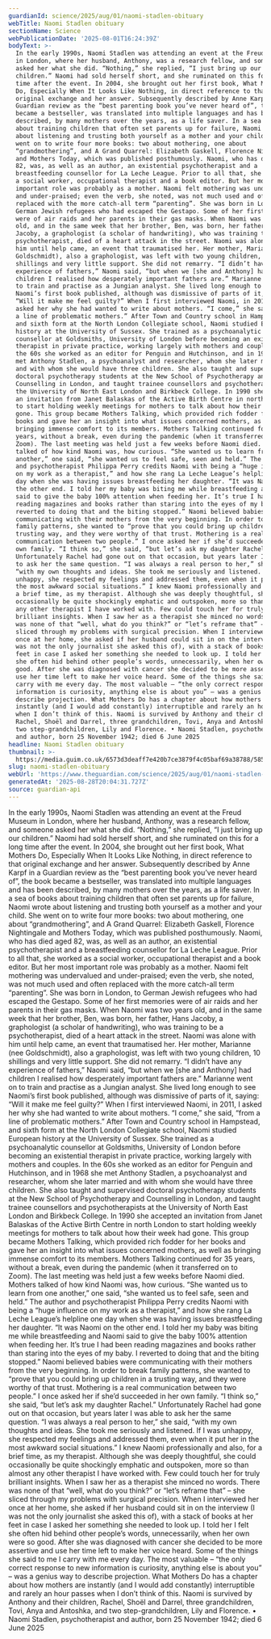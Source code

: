 ```yaml
---
guardianId: science/2025/aug/01/naomi-stadlen-obituary
webTitle: Naomi Stadlen obituary
sectionName: Science
webPublicationDate: '2025-08-01T16:24:39Z'
bodyText: >-
  In the early 1990s, Naomi Stadlen was attending an event at the Freud Museum
  in London, where her husband, Anthony, was a research fellow, and someone
  asked her what she did. “Nothing,” she replied, “I just bring up our
  children.” Naomi had sold herself short, and she ruminated on this for a long
  time after the event. In 2004, she brought out her first book, What Mothers
  Do, Especially When It Looks Like Nothing, in direct reference to that
  original exchange and her answer. Subsequently described by Anne Karpf in a
  Guardian review as the “best parenting book you’ve never heard of”, the book
  became a bestseller, was translated into multiple languages and has been
  described, by many mothers over the years, as a life saver. In a sea of books
  about training children that often set parents up for failure, Naomi wrote
  about listening and trusting both yourself as a mother and your child. She
  went on to write four more books: two about mothering, one about
  “grandmothering”, and A Grand Quarrel: Elizabeth Gaskell, Florence Nightingale
  and Mothers Today, which was published posthumously. Naomi, who has died aged
  82, was, as well as an author, an existential psychotherapist and a
  breastfeeding counsellor for La Leche League. Prior to all that, she worked as
  a social worker, occupational therapist and a book editor. But her most
  important role was probably as a mother. Naomi felt mothering was undervalued
  and under-praised; even the verb, she noted, was not much used and often
  replaced with the more catch-all term “parenting”. She was born in London, to
  German Jewish refugees who had escaped the Gestapo. Some of her first memories
  were of air raids and her parents in their gas masks. When Naomi was two years
  old, and in the same week that her brother, Ben, was born, her father, Hans
  Jacoby, a graphologist (a scholar of handwriting), who was training to be a
  psychotherapist, died of a heart attack in the street. Naomi was alone with
  him until help came, an event that traumatised her. Her mother, Marianne (nee
  Goldschmidt), also a graphologist, was left with two young children, 10
  shillings and very little support. She did not remarry. “I didn’t have any
  experience of fathers,” Naomi said, “but when we [she and Anthony] had
  children I realised how desperately important fathers are.” Marianne went on
  to train and practise as a Jungian analyst. She lived long enough to see
  Naomi’s first book published, although was dismissive of parts of it, saying:
  “Will it make me feel guilty?” When I first interviewed Naomi, in 2011, I
  asked her why she had wanted to write about mothers. “I come,” she said, “from
  a line of problematic mothers.” After Town and Country school in Hampstead,
  and sixth form at the North London Collegiate school, Naomi studied European
  history at the University of Sussex. She trained as a psychoanalytic
  counsellor at Goldsmiths, University of London before becoming an existential
  therapist in private practice, working largely with mothers and couples. In
  the 60s she worked as an editor for Penguin and Hutchinson, and in 1968 she
  met Anthony Stadlen, a psychoanalyst and researcher, whom she later married
  and with whom she would have three children. She also taught and supervised
  doctoral psychotherapy students at the New School of Psychotherapy and
  Counselling in London, and taught trainee counsellors and psychotherapists at
  the University of North East London and Birkbeck College. In 1990 she accepted
  an invitation from Janet Balaskas of the Active Birth Centre in north London
  to start holding weekly meetings for mothers to talk about how their week had
  gone. This group became Mothers Talking, which provided rich fodder for her
  books and gave her an insight into what issues concerned mothers, as well as
  bringing immense comfort to its members. Mothers Talking continued for 35
  years, without a break, even during the pandemic (when it transferred on to
  Zoom). The last meeting was held just a few weeks before Naomi died. Mothers
  talked of how kind Naomi was, how curious. “She wanted us to learn from one
  another,” one said, “she wanted us to feel safe, seen and held.” The author
  and psychotherapist Philippa Perry credits Naomi with being a “huge influence
  on my work as a therapist,” and how she rang La Leche League’s helpline one
  day when she was having issues breastfeeding her daughter. “It was Naomi on
  the other end. I told her my baby was biting me while breastfeeding and Naomi
  said to give the baby 100% attention when feeding her. It’s true I had been
  reading magazines and books rather than staring into the eyes of my baby. I
  reverted to doing that and the biting stopped.” Naomi believed babies were
  communicating with their mothers from the very beginning. In order to break
  family patterns, she wanted to “prove that you could bring up children in a
  trusting way, and they were worthy of that trust. Mothering is a real
  communication between two people.” I once asked her if she’d succeeded in her
  own family. “I think so,” she said, “but let’s ask my daughter Rachel.”
  Unfortunately Rachel had gone out on that occasion, but years later I was able
  to ask her the same question. “I was always a real person to her,” she said,
  “with my own thoughts and ideas. She took me seriously and listened. If I was
  unhappy, she respected my feelings and addressed them, even when it put her in
  the most awkward social situations.” I knew Naomi professionally and also, for
  a brief time, as my therapist. Although she was deeply thoughtful, she could
  occasionally be quite shockingly emphatic and outspoken, more so than almost
  any other therapist I have worked with. Few could touch her for truly
  brilliant insights. When I saw her as a therapist she minced no words. There
  was none of that “well, what do you think?” or “let’s reframe that” – she
  sliced through my problems with surgical precision. When I interviewed her
  once at her home, she asked if her husband could sit in on the interview (I
  was not the only journalist she asked this of), with a stack of books at her
  feet in case I asked her something she needed to look up. I told her I felt
  she often hid behind other people’s words, unnecessarily, when her own were so
  good. After she was diagnosed with cancer she decided to be more assertive and
  use her time left to make her voice heard. Some of the things she said to me I
  carry with me every day. The most valuable – “the only correct response to new
  information is curiosity, anything else is about you” – was a genius way to
  describe projection. What Mothers Do has a chapter about how mothers are
  instantly (and I would add constantly) interruptible and rarely an hour passes
  when I don’t think of this. Naomi is survived by Anthony and their children,
  Rachel, Shoël and Darrel, three grandchildren, Tovi, Anya and Antoshka, and
  two step-grandchildren, Lily and Florence. • Naomi Stadlen, psychotherapist
  and author, born 25 November 1942; died 6 June 2025
headline: Naomi Stadlen obituary
thumbnail: >-
  https://media.guim.co.uk/6573d3deaff7e420b7ce3879f4c05baf69a38788/585_285_6224_4978/500.jpg
slug: naomi-stadlen-obituary
webUrl: 'https://www.theguardian.com/science/2025/aug/01/naomi-stadlen-obituary'
generatedAt: '2025-08-28T20:04:31.727Z'
source: guardian-api
---
```

In the early 1990s, Naomi Stadlen was attending an event at the Freud Museum in London, where her husband, Anthony, was a research fellow, and someone asked her what she did. “Nothing,” she replied, “I just bring up our children.” Naomi had sold herself short, and she ruminated on this for a long time after the event. In 2004, she brought out her first book, What Mothers Do, Especially When It Looks Like Nothing, in direct reference to that original exchange and her answer. Subsequently described by Anne Karpf in a Guardian review as the “best parenting book you’ve never heard of”, the book became a bestseller, was translated into multiple languages and has been described, by many mothers over the years, as a life saver. In a sea of books about training children that often set parents up for failure, Naomi wrote about listening and trusting both yourself as a mother and your child. She went on to write four more books: two about mothering, one about “grandmothering”, and A Grand Quarrel: Elizabeth Gaskell, Florence Nightingale and Mothers Today, which was published posthumously. Naomi, who has died aged 82, was, as well as an author, an existential psychotherapist and a breastfeeding counsellor for La Leche League. Prior to all that, she worked as a social worker, occupational therapist and a book editor. But her most important role was probably as a mother. Naomi felt mothering was undervalued and under-praised; even the verb, she noted, was not much used and often replaced with the more catch-all term “parenting”. She was born in London, to German Jewish refugees who had escaped the Gestapo. Some of her first memories were of air raids and her parents in their gas masks. When Naomi was two years old, and in the same week that her brother, Ben, was born, her father, Hans Jacoby, a graphologist (a scholar of handwriting), who was training to be a psychotherapist, died of a heart attack in the street. Naomi was alone with him until help came, an event that traumatised her. Her mother, Marianne (nee Goldschmidt), also a graphologist, was left with two young children, 10 shillings and very little support. She did not remarry. “I didn’t have any experience of fathers,” Naomi said, “but when we [she and Anthony] had children I realised how desperately important fathers are.” Marianne went on to train and practise as a Jungian analyst. She lived long enough to see Naomi’s first book published, although was dismissive of parts of it, saying: “Will it make me feel guilty?” When I first interviewed Naomi, in 2011, I asked her why she had wanted to write about mothers. “I come,” she said, “from a line of problematic mothers.” After Town and Country school in Hampstead, and sixth form at the North London Collegiate school, Naomi studied European history at the University of Sussex. She trained as a psychoanalytic counsellor at Goldsmiths, University of London before becoming an existential therapist in private practice, working largely with mothers and couples. In the 60s she worked as an editor for Penguin and Hutchinson, and in 1968 she met Anthony Stadlen, a psychoanalyst and researcher, whom she later married and with whom she would have three children. She also taught and supervised doctoral psychotherapy students at the New School of Psychotherapy and Counselling in London, and taught trainee counsellors and psychotherapists at the University of North East London and Birkbeck College. In 1990 she accepted an invitation from Janet Balaskas of the Active Birth Centre in north London to start holding weekly meetings for mothers to talk about how their week had gone. This group became Mothers Talking, which provided rich fodder for her books and gave her an insight into what issues concerned mothers, as well as bringing immense comfort to its members. Mothers Talking continued for 35 years, without a break, even during the pandemic (when it transferred on to Zoom). The last meeting was held just a few weeks before Naomi died. Mothers talked of how kind Naomi was, how curious. “She wanted us to learn from one another,” one said, “she wanted us to feel safe, seen and held.” The author and psychotherapist Philippa Perry credits Naomi with being a “huge influence on my work as a therapist,” and how she rang La Leche League’s helpline one day when she was having issues breastfeeding her daughter. “It was Naomi on the other end. I told her my baby was biting me while breastfeeding and Naomi said to give the baby 100% attention when feeding her. It’s true I had been reading magazines and books rather than staring into the eyes of my baby. I reverted to doing that and the biting stopped.” Naomi believed babies were communicating with their mothers from the very beginning. In order to break family patterns, she wanted to “prove that you could bring up children in a trusting way, and they were worthy of that trust. Mothering is a real communication between two people.” I once asked her if she’d succeeded in her own family. “I think so,” she said, “but let’s ask my daughter Rachel.” Unfortunately Rachel had gone out on that occasion, but years later I was able to ask her the same question. “I was always a real person to her,” she said, “with my own thoughts and ideas. She took me seriously and listened. If I was unhappy, she respected my feelings and addressed them, even when it put her in the most awkward social situations.” I knew Naomi professionally and also, for a brief time, as my therapist. Although she was deeply thoughtful, she could occasionally be quite shockingly emphatic and outspoken, more so than almost any other therapist I have worked with. Few could touch her for truly brilliant insights. When I saw her as a therapist she minced no words. There was none of that “well, what do you think?” or “let’s reframe that” – she sliced through my problems with surgical precision. When I interviewed her once at her home, she asked if her husband could sit in on the interview (I was not the only journalist she asked this of), with a stack of books at her feet in case I asked her something she needed to look up. I told her I felt she often hid behind other people’s words, unnecessarily, when her own were so good. After she was diagnosed with cancer she decided to be more assertive and use her time left to make her voice heard. Some of the things she said to me I carry with me every day. The most valuable – “the only correct response to new information is curiosity, anything else is about you” – was a genius way to describe projection. What Mothers Do has a chapter about how mothers are instantly (and I would add constantly) interruptible and rarely an hour passes when I don’t think of this. Naomi is survived by Anthony and their children, Rachel, Shoël and Darrel, three grandchildren, Tovi, Anya and Antoshka, and two step-grandchildren, Lily and Florence. • Naomi Stadlen, psychotherapist and author, born 25 November 1942; died 6 June 2025
